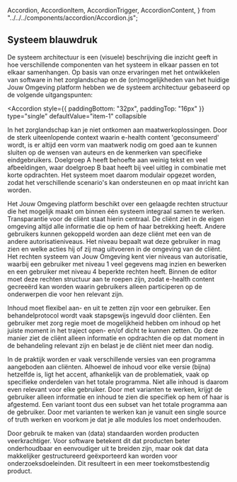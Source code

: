   Accordion,
  AccordionItem,
  AccordionTrigger,
  AccordionContent,
} from "../../../components/accordion/Accordion.js";

## Systeem blauwdruk

De systeem architectuur is een (visuele) beschrijving die inzicht geeft in hoe verschillende componenten van het systeem in elkaar passen en tot elkaar samenhangen. Op basis van onze ervaringen met het ontwikkelen van software in het zorglandschap en de (on)mogelijkheden van het huidige Jouw Omgeving platform hebben we de systeem architectuur gebaseerd op de volgende uitgangspunten:

<Accordion
  style={{ paddingBottom: "32px", paddingTop: "16px" }}
  type="single"
  defaultValue="item-1"
  collapsible
>
  <AccordionItem value="item-1">
    <AccordionTrigger
      title="Modulariteit boven rigide structuur"
      src="/icons/money.svg"
    />
    <AccordionContent>
      <p>In het zorglandschap kan je niet ontkomen aan maatwerkoplossingen. Door
        de sterk uiteenlopende context waarin e-health content 'geconsumeerd'
        wordt, is er altijd een vorm van maatwerk nodig om goed aan te kunnen
        sluiten op de wensen van auteurs en de kenmerken van specifieke
        eindgebruikers. Doelgroep A heeft behoefte aan weinig tekst en veel
        afbeeldingen, waar doelgroep B baat heeft bij veel uitleg in combinatie
        met korte opdrachten. Het systeem moet daarom modulair opgezet worden,
        zodat het verschillende scenario's kan ondersteunen en op maat inricht
        kan worden.</p>
    </AccordionContent>
  </AccordionItem>
  <AccordionItem value="item-2">
    <AccordionTrigger
      title="Flexibiliteit in autorisaties"
      src="/icons/hammer-line.svg"
    />
    <AccordionContent>
      <p>Het Jouw Omgeving platform beschikt over een gelaagde rechten structuur die het mogelijk maakt om binnen één systeem integraal samen te werken. Transparantie voor de cliënt staat hierin centraal. De cliënt ziet in de eigen omgeving altijd alle informatie die op hem of haar betrekking heeft. Andere gebruikers kunnen gekoppeld worden aan deze cliënt met een van de andere autorisatieniveaus. Het niveau bepaalt wat deze gebruiker in mag zien en welke acties hij of zij mag uitvoeren in de omgeving van de cliënt. Het rechten systeem van Jouw Omgeving kent vier niveaus van autorisatie, waarbij een gebruiker met niveau 1 veel gegevens mag inzien en bewerken en een gebruiker met niveau 4 beperkte rechten heeft. Binnen de editor moet deze rechten structuur aan te roepen zijn, zodat e-health content gecreeërd kan worden waarin gebruikers alleen participeren op de onderwerpen die voor hen relevant zijn.</p>
    </AccordionContent>
  </AccordionItem>
  <AccordionItem value="item-3">
    <AccordionTrigger
      title="Controle over zichtbaarheid pagina's"
      src="/icons/smartphone.svg"
    />
    <AccordionContent>
      <p>Inhoud moet flexibel aan- en uit te zetten zijn voor een gebruiker. Een behandelprotocol wordt vaak stapsgewijs ingevuld door cliënten. Een gebruiker met zorg regie moet de mogelijkheid hebben om inhoud op het juiste moment in het traject open- en/of dicht te kunnen zetten. Op deze manier ziet de cliënt alleen informatie en opdrachten die op dat moment in de behandeling relevant zijn en belast je de cliënt niet meer dan nodig.</p>
    </AccordionContent>
  </AccordionItem>
  <AccordionItem value="item-4">
    <AccordionTrigger
      title="Mogelijkheid tot varianten"
      src="/icons/search-eye-line.svg"
    />
    <AccordionContent>
    <p>In de praktijk worden er vaak verschillende versies van een programma aangeboden aan cliënten. Alhoewel de inhoud voor elke versie (bijna) hetzelfde is, ligt het accent, afhankelijk van de problematiek, vaak op specifieke onderdelen van het totale programma. Niet alle inhoud is daarom even relevant voor elke gebruiker. Door met varianten te werken, krijgt de gebruiker alleen informatie en inhoud te zien die specifiek op hem of haar is afgestemd. Een variant toont dus een subset van het totale programma aan de gebruiker. Door met varianten te werken kan je vanuit een single source of truth werken en voorkom je dat je alle modules los moet onderhouden. </p>
    </AccordionContent>
  </AccordionItem>
  <AccordionItem value="item-5">
    <AccordionTrigger
      title="Gebruik van (data) standaarden"
      src="/icons/settings-line.svg"
    />
    <AccordionContent>
      <p>Door gebruik te maken van (data) standaarden worden producten veerkrachtiger. Voor software betekent dit dat producten beter onderhoudbaar en eenvoudiger uit te breiden zijn, maar ook dat data makkelijker gestructureerd geëxporteerd kan worden voor onderzoeksdoeleinden. Dit resulteert in een meer toekomstbestendig product. </p>
    </AccordionContent>
  </AccordionItem>
  <AccordionItem value="item-6">
    <AccordionTrigger
      title="Integraties met Jouw Omgeving modules"
      src="/icons/settings-line.svg"
    />
    <AccordionContent></AccordionContent>
  </AccordionItem>
  <AccordionItem value="item-7">
    <AccordionTrigger
      title="Responsive en toegankelijk"
      src="/icons/settings-line.svg"
    />
    <AccordionContent></AccordionContent>
  </AccordionItem>
</Accordion>
